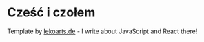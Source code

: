 # Cześć i czołem

Template by [lekoarts.de](https://www.lekoarts.de?utm_source=cara&utm_medium=Starter) - I write about JavaScript and React there!
